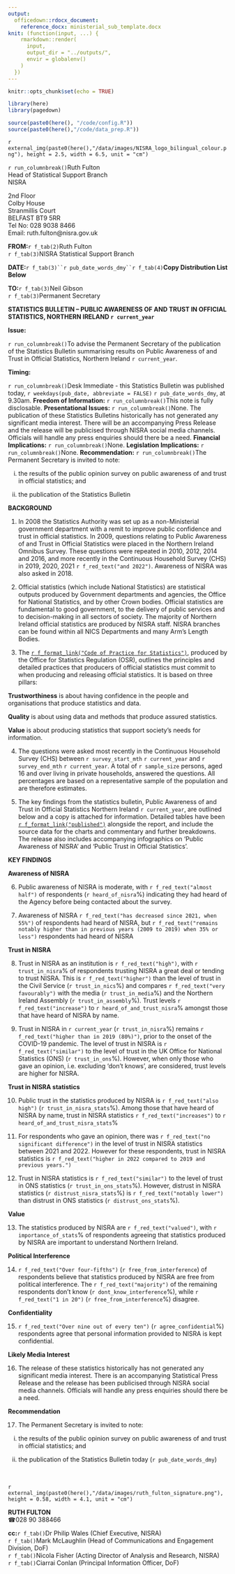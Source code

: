 ```yaml
---
output:
  officedown::rdocx_document:
    reference_docx: ministerial_sub_template.docx
knit: (function(input, ...) {
    rmarkdown::render(
      input,
      output_dir = "../outputs/",
      envir = globalenv()
    )
  })
---
```


```r
knitr::opts_chunk$set(echo = TRUE)

library(here)
library(pagedown)

source(paste0(here(), "/code/config.R"))
source(paste0(here(),"/code/data_prep.R"))
```
:::{custom-style="size_9_bold"}
<!---BLOCK_MULTICOL_START--->
`r external_img(paste0(here(),"/data/images/NISRA_logo_bilingual_colour.png"), height = 2.5, width = 6.5, unit = "cm")`

`r run_columnbreak()`Ruth Fulton\
Head of Statistical Support Branch\
NISRA\
:::

:::{custom-style="size_9"}
2nd Floor \
Colby House \
Stranmillis Court \
BELFAST BT9 5RR \
Tel No:  028 9038 8466 \
Email:  ruth.fulton@nisra.gov.uk \
:::

<!---BLOCK_MULTICOL_STOP{widths: [4.5, 2.5], space: 0.2, sep: false}--->

**FROM:**`r f_tab(2)`Ruth Fulton\
`r f_tab(3)`NISRA Statistical Support Branch\

**DATE:**`r f_tab(3)``r pub_date_words_dmy``r f_tab(4)`**Copy Distribution List Below**\

**TO:**`r f_tab(3)`Neil Gibson\
`r f_tab(3)`Permanent Secretary\

**STATISTICS BULLETIN – PUBLIC AWARENESS OF AND TRUST IN OFFICIAL STATISTICS, NORTHERN IRELAND `r current_year`**\

<!---BLOCK_MULTICOL_START--->

**Issue:**

`r run_columnbreak()`To advise the Permanent Secretary of the publication of the Statistics Bulletin summarising results on Public Awareness of and Trust in Official Statistics, Northern Ireland `r current_year`.

<!---BLOCK_MULTICOL_STOP{widths: [2.5, 4.5], space: 0.2, sep: false}--->
<!---BLOCK_MULTICOL_START--->

**Timing:**

`r run_columnbreak()`Desk Immediate - this Statistics Bulletin was published today, `r weekdays(pub_date, abbreviate = FALSE)` `r pub_date_words_dmy`, at 9.30am.
<!---BLOCK_MULTICOL_STOP{widths: [2.5, 4.5], space: 0.2, sep: false}--->
<!---BLOCK_MULTICOL_START--->
**Freedom of Information:**
`r run_columnbreak()`This note is fully disclosable.
<!---BLOCK_MULTICOL_STOP{widths: [2.5, 4.5], space: 0.2, sep: false}--->
<!---BLOCK_MULTICOL_START--->
**Presentational Issues:**
`r run_columnbreak()`None.  The publication of these Statistics Bulletins historically has not generated any significant media interest. There will be an accompanying Press Release and the release will be publicised through NISRA social media channels. Officials will handle any press enquiries should there be a need.
<!---BLOCK_MULTICOL_STOP{widths: [2.5, 4.5], space: 0.2, sep: false}--->
<!---BLOCK_MULTICOL_START--->
**Financial Implications:**
`r run_columnbreak()`None.
<!---BLOCK_MULTICOL_STOP{widths: [2.5, 4.5], space: 0.2, sep: false}--->
<!---BLOCK_MULTICOL_START--->
**Legislation Implications:**
`r run_columnbreak()`None.
<!---BLOCK_MULTICOL_STOP{widths: [2.5, 4.5], space: 0.2, sep: false}--->
<!---BLOCK_MULTICOL_START--->
**Recommendation:**
`r run_columnbreak()`The Permanent Secretary is invited to note:\

i. the results of the public opinion survey on public awareness of and trust in official statistics; and\
  
ii. the publication of the Statistics Bulletin
<!---BLOCK_MULTICOL_STOP{widths: [2.5, 4.5], space: 0.2, sep: false}--->

**BACKGROUND**\

1.	In 2008 the Statistics Authority was set up as a non-Ministerial government department with a remit to improve public confidence and trust in official statistics. In 2009, questions relating to Public Awareness of and Trust in Official Statistics were placed in the Northern Ireland Omnibus Survey. These questions were repeated in 2010, 2012, 2014 and 2016, and more recently in the Continuous Household Survey (CHS) in 2019, 2020, 2021 `r f_red_text("and 2022")`. Awareness of NISRA was also asked in 2018.\

2.	Official statistics (which include National Statistics) are statistical outputs produced by Government departments and agencies, the Office for National Statistics, and by other Crown bodies.  Official statistics are fundamental to good government, to the delivery of public services and to decision-making in all sectors of society. The majority of Northern Ireland official statistics are produced by NISRA staff. NISRA branches can be found within all NICS Departments and many Arm’s Length Bodies.\

3.	The [`r f_format_link("Code of Practice for Statistics")`](https://code.statisticsauthority.gov.uk/the-code/), produced by the Office for Statistics Regulation (OSR), outlines the principles and detailed practices that producers of official statistics must commit to when producing and releasing official statistics. It is based on three pillars:

:::{custom-style="bullet_style"}
**Trustworthiness** is about having confidence in the people and organisations that produce statistics and data.
:::

:::{custom-style="bullet_style"}
**Quality** is about using data and methods that produce assured statistics.
:::

:::{custom-style="bullet_style"}
**Value** is about producing statistics that support society’s needs for information.\
:::
    
4.	The questions were asked most recently in the Continuous Household Survey (CHS) between `r survey_start_mth` `r current_year` and `r survey_end_mth` `r current_year`. A total of `r sample_size` persons, aged 16 and over living in private households, answered the questions. All percentages are based on a representative sample of the population and are therefore estimates.\

5.	The key findings from the statistics bulletin, Public Awareness of and Trust in Official Statistics Northern Ireland `r current_year`, are outlined below and a copy is attached for information. Detailed tables have been [`r f_format_link("published")`](https://www.nisra.gov.uk/publications/public-awareness-and-trust-official-statistics-`r current_year`) alongside the report, and include the source data for the charts and commentary and further breakdowns. The release also includes accompanying infographics on ‘Public Awareness of NISRA’ and ‘Public Trust in Official Statistics’.\

\newpage

**KEY FINDINGS**\

**Awareness of NISRA**\

6.	Public awareness of NISRA is moderate, with `r f_red_text("almost half")` of respondents (`r heard_of_nisra`%) indicating they had heard of the Agency before being contacted about the survey.\

7.	Awareness of NISRA `r f_red_text("has decreased since 2021, when 55%")` of respondents had heard of NISRA, but `r f_red_text("remains notably higher than in previous years (2009 to 2019) when 35% or less")` respondents had heard of NISRA\

**Trust in NISRA**\

8.	Trust in NISRA as an institution is `r f_red_text("high")`, with `r trust_in_nisra`% of respondents trusting NISRA a great deal or tending to trust NISRA. This is `r f_red_text("higher")` than the level of trust in the Civil Service (`r trust_in_nics`%) and compares `r f_red_text("very favourably")` with the media (`r trust_in_media`%) and the Northern Ireland Assembly (`r trust_in_assembly`%). Trust levels `r f_red_text("increase")` to `r heard_of_and_trust_nisra`% amongst those that have heard of NISRA by name.\

9.	Trust in NISRA in `r current_year` (`r trust_in_nisra`%) remains `r f_red_text("higher than in 2019 (80%)")`, prior to the onset of the COVID-19 pandemic. The level of trust in NISRA is `r f_red_text("similar")` to the level of trust in the UK Office for National Statistics (ONS) (`r trust_in_ons`%). However, when only those who gave an opinion, i.e. excluding ‘don’t knows’, are considered, trust levels are higher for NISRA.\

**Trust in NISRA statistics**\

10.	Public trust in the statistics produced by NISRA is `r f_red_text("also high")` (`r trust_in_nisra_stats`%). Among those that have heard of NISRA by name, trust in NISRA statistics `r f_red_text("increases")` to `r heard_of_and_trust_nisra_stats`%\

11.	For respondents who gave an opinion, there was `r f_red_text("no significant difference")` in the level of trust in NISRA statistics between 2021 and 2022. However for these respondents, trust in NISRA statistics is `r f_red_text("higher in 2022 compared to 2019 and previous years.")`\

12.	Trust in NISRA statistics is `r f_red_text("similar")` to the level of trust in ONS statistics (`r trust_in_ons_stats`%). However, distrust in NISRA statistics (`r distrust_nisra_stats`%) is `r f_red_text("notably lower")` than distrust in ONS statistics (`r distrust_ons_stats`%).\

**Value**\

13.	The statistics produced by NISRA are `r f_red_text("valued")`, with `r importance_of_stats`% of respondents agreeing that statistics produced by NISRA are important to understand Northern Ireland.\

\newpage

**Political Interference**\

14.	`r f_red_text("Over four-fifths")` (`r free_from_interference`) of respondents believe that statistics produced by NISRA are free from political interference. The `r f_red_text("majority")` of the remaining respondents don’t know (`r dont_know_interference`%), while `r f_red_text("1 in 20")` (`r free_from_interference`%) disagree.\

**Confidentiality**\

15.	`r f_red_text("Over nine out of every ten")` (`r agree_confidential`%) respondents agree that personal information provided to NISRA is kept confidential.\

**Likely Media Interest**\

16.	The release of these statistics historically has not generated any significant media interest. There is an accompanying Statistical Press Release and the release has been publicised through NISRA social media channels. Officials will handle any press enquiries should there be a need.\

**Recommendation**\

17.	The Permanent Secretary is invited to note: \

   i. the results of the public opinion survey on public awareness of and trust in official statistics; and\
  
   ii. the publication of the Statistics Bulletin today (`r pub_date_words_dmy`)\
\
\

`r external_img(paste0(here(),"/data/images/ruth_fulton_signature.png"), height = 0.58, width = 4.1, unit = "cm")`\

**RUTH FULTON**\
&#9742;028 90 388466\

**cc:**`r f_tab()`Dr Philip Wales (Chief Executive, NISRA)\
`r f_tab()`Mark McLaughlin (Head of Communications and Engagement Division, DoF)\
`r f_tab()`Nicola Fisher (Acting Director of Analysis and Research, NISRA)\
`r f_tab()`Ciarrai Conlan (Principal Information Officer, DoF)